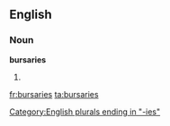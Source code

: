 ==English==

===Noun===
'''bursaries'''

# {{plural of|[[bursary]]}}

[[Category:English plurals ending in "-ies"]]

[[fr:bursaries]]
[[ta:bursaries]]